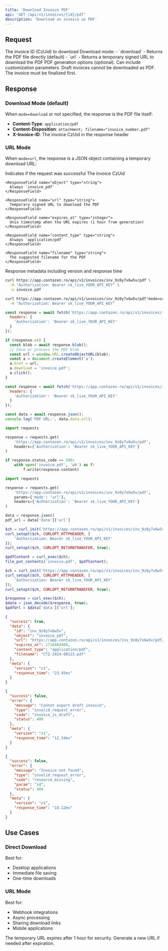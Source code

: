 ```yaml
---
title: 'Download Invoice PDF'
api: 'GET /api/v1/invoices/{id}/pdf'
description: 'Download an invoice as PDF'
---
```


## Request

<ParamField path="id" type="string" required>
  The invoice ID (CzUid) to download
</ParamField>

<ParamField query="mode" type="string" default="download">
  Download mode:
  - `download` - Returns the PDF file directly (default)
  - `url` - Returns a temporary signed URL to download the PDF
</ParamField>

<ParamField query="options" type="string">
  PDF generation options (optional). Can include customization parameters.
</ParamField>

<Warning>
  Draft invoices cannot be downloaded as PDF. The invoice must be finalized first.
</Warning>

## Response

### Download Mode (default)

When `mode=download` or not specified, the response is the PDF file itself:

- **Content-Type**: `application/pdf`
- **Content-Disposition**: `attachment; filename="invoice_number.pdf"`
- **X-Invoice-ID**: The invoice CzUid in the response header

### URL Mode

When `mode=url`, the response is a JSON object containing a temporary download URL:

<ResponseField name="success" type="boolean">
  Indicates if the request was successful
</ResponseField>

<ResponseField name="data" type="object">
  <Expandable title="Properties">
    <ResponseField name="id" type="string">
      The invoice CzUid
    </ResponseField>
    
    <ResponseField name="object" type="string">
      Always `invoice_pdf`
    </ResponseField>
    
    <ResponseField name="url" type="string">
      Temporary signed URL to download the PDF
    </ResponseField>
    
    <ResponseField name="expires_at" type="integer">
      Unix timestamp when the URL expires (1 hour from generation)
    </ResponseField>
    
    <ResponseField name="content_type" type="string">
      Always `application/pdf`
    </ResponseField>
    
    <ResponseField name="filename" type="string">
      The suggested filename for the PDF
    </ResponseField>
  </Expandable>
</ResponseField>

<ResponseField name="meta" type="object">
  Response metadata including version and response time
</ResponseField>

<RequestExample>

```bash cURL - Direct Download
curl https://app.contazen.ro/api/v1/invoices/inv_9z8y7x6w5v/pdf \
  -H "Authorization: Bearer sk_live_YOUR_API_KEY" \
  -o invoice.pdf
```

```bash cURL - Get URL
curl https://app.contazen.ro/api/v1/invoices/inv_9z8y7x6w5v/pdf?mode=url \
  -H "Authorization: Bearer sk_live_YOUR_API_KEY"
```

```javascript Node.js - Direct Download
const response = await fetch('https://app.contazen.ro/api/v1/invoices/inv_9z8y7x6w5v/pdf', {
  headers: {
    'Authorization': 'Bearer sk_live_YOUR_API_KEY'
  }
});

if (response.ok) {
  const blob = await response.blob();
  // Save or process the PDF blob
  const url = window.URL.createObjectURL(blob);
  const a = document.createElement('a');
  a.href = url;
  a.download = 'invoice.pdf';
  a.click();
}
```

```javascript Node.js - Get URL
const response = await fetch('https://app.contazen.ro/api/v1/invoices/inv_9z8y7x6w5v/pdf?mode=url', {
  headers: {
    'Authorization': 'Bearer sk_live_YOUR_API_KEY'
  }
});

const data = await response.json();
console.log('PDF URL:', data.data.url);
```

```python Python - Direct Download
import requests

response = requests.get(
    'https://app.contazen.ro/api/v1/invoices/inv_9z8y7x6w5v/pdf',
    headers={'Authorization': 'Bearer sk_live_YOUR_API_KEY'}
)

if response.status_code == 200:
    with open('invoice.pdf', 'wb') as f:
        f.write(response.content)
```

```python Python - Get URL
import requests

response = requests.get(
    'https://app.contazen.ro/api/v1/invoices/inv_9z8y7x6w5v/pdf',
    params={'mode': 'url'},
    headers={'Authorization': 'Bearer sk_live_YOUR_API_KEY'}
)

data = response.json()
pdf_url = data['data']['url']
```

```php PHP - Direct Download
$ch = curl_init('https://app.contazen.ro/api/v1/invoices/inv_9z8y7x6w5v/pdf');
curl_setopt($ch, CURLOPT_HTTPHEADER, [
    'Authorization: Bearer sk_live_YOUR_API_KEY'
]);
curl_setopt($ch, CURLOPT_RETURNTRANSFER, true);

$pdfContent = curl_exec($ch);
file_put_contents('invoice.pdf', $pdfContent);
```

```php PHP - Get URL
$ch = curl_init('https://app.contazen.ro/api/v1/invoices/inv_9z8y7x6w5v/pdf?mode=url');
curl_setopt($ch, CURLOPT_HTTPHEADER, [
    'Authorization: Bearer sk_live_YOUR_API_KEY'
]);
curl_setopt($ch, CURLOPT_RETURNTRANSFER, true);

$response = curl_exec($ch);
$data = json_decode($response, true);
$pdfUrl = $data['data']['url'];
```

</RequestExample>

<ResponseExample>

```json URL Mode Response
{
  "success": true,
  "data": {
    "id": "inv_9z8y7x6w5v",
    "object": "invoice_pdf",
    "url": "https://app.contazen.ro/api/v1/invoices/inv_9z8y7x6w5v/pdf/download?token=abc123def456&expires=1710464400&signature=xyz789",
    "expires_at": 1710464400,
    "content_type": "application/pdf",
    "filename": "CTZ-2024-00123.pdf"
  },
  "meta": {
    "version": "v1",
    "response_time": "23.45ms"
  }
}
```

```json Error Response - Draft Invoice
{
  "success": false,
  "error": {
    "message": "Cannot export draft invoice",
    "type": "invalid_request_error",
    "code": "invoice_is_draft",
    "status": 400
  },
  "meta": {
    "version": "v1",
    "response_time": "12.34ms"
  }
}
```

```json Error Response - Not Found
{
  "success": false,
  "error": {
    "message": "Invoice not found",
    "type": "invalid_request_error",
    "code": "resource_missing",
    "param": "id",
    "status": 404
  },
  "meta": {
    "version": "v1",
    "response_time": "10.12ms"
  }
}
```

</ResponseExample>

## Use Cases

### Direct Download
Best for:
- Desktop applications
- Immediate file saving
- One-time downloads

### URL Mode
Best for:
- Webhook integrations
- Async processing
- Sharing download links
- Mobile applications

<Note>
  The temporary URL expires after 1 hour for security. Generate a new URL if needed after expiration.
</Note>